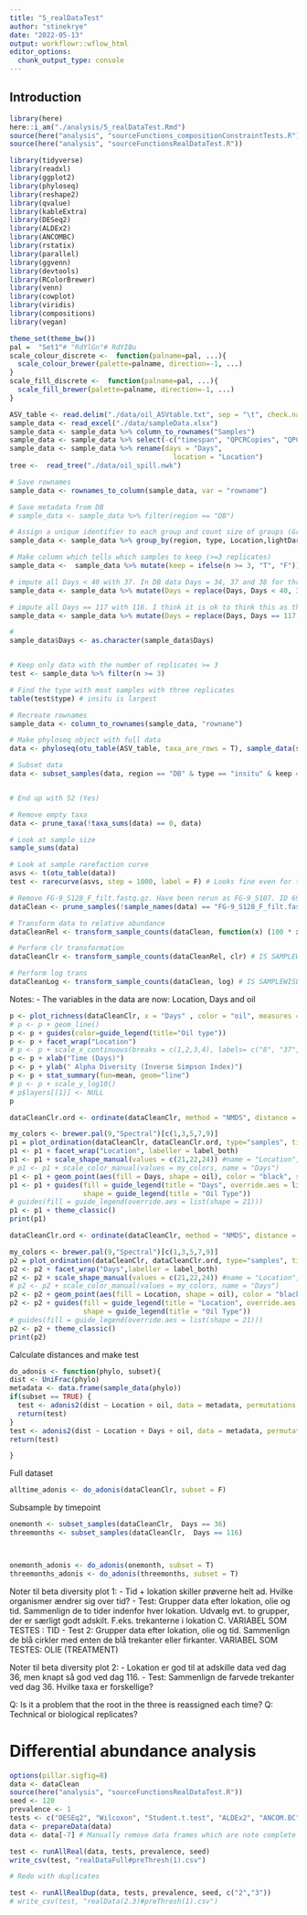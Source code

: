 ---
title: "5_realDataTest"
author: "stinekrye"
date: "2022-05-13"
output: workflowr::wflow_html
editor_options:
  chunk_output_type: console
---

## Introduction

```{r Load libraries}
library(here)
here::i_am("./analysis/5_realDataTest.Rmd")
source(here("analysis", "sourceFunctions_compositionConstraintTests.R"))
source(here("analysis", "sourceFunctionsRealDataTest.R"))

library(tidyverse)
library(readxl)
library(ggplot2)
library(phyloseq)
library(reshape2)
library(qvalue)
library(kableExtra)
library(DESeq2)
library(ALDEx2)
library(ANCOMBC)
library(rstatix)
library(parallel)
library(ggvenn)
library(devtools)
library(RColorBrewer)
library(venn)
library(cowplot)
library(viridis)
library(compositions)
library(vegan)
```

```{r}
theme_set(theme_bw())
pal =  "Set1"# "RdYlGn"# RdYIBu
scale_colour_discrete <-  function(palname=pal, ...){
  scale_colour_brewer(palette=palname, direction=-1, ...)
}
scale_fill_discrete <-  function(palname=pal, ...){
  scale_fill_brewer(palette=palname, direction=-1, ...)
}
```

```{r Load data}
ASV_table <- read.delim("./data/oil_ASVtable.txt", sep = "\t", check.names = F, row.names = "ASVs")
sample_data <- read_excel("./data/sampleData.xlsx")
sample_data <- sample_data %>% column_to_rownames("Samples")
sample_data <- sample_data %>% select(-c("timespan", "QPCRCopies", "QPCR_SD","Pressure (Mpa)", "phosphate", "nitrate", "nitrite", "DIC", "DIC_SD"))
sample_data <- sample_data %>% rename(days = "Days",
                                        location = "Location")
tree <-  read_tree("./data/oil_spill.nwk")
```

```{r Identify replicates and best subgroup (variable: type)}
# Save rownames
sample_data <- rownames_to_column(sample_data, var = "rowname")

# Save metadata from DB
# sample_data <- sample_data %>% filter(region == "DB")

# Assign a unique identifier to each group and count size of groups (Grouped by ALL variables)
sample_data <- sample_data %>% group_by(region, type, Location,lightDark, depth, Days, oil, nutrient, freeLivingBiofilm) %>% mutate(ID = cur_group_id(), n = n())

# Make column which tells which samples to keep (>=3 replicates)
sample_data <-  sample_data %>% mutate(keep = ifelse(n >= 3, "T", "F"))

# impute all Days < 40 with 37. In DB data Days = 34, 37 and 38 for three different Locations. I think it is ok to think this as the same
sample_data <- sample_data %>% mutate(Days = replace(Days, Days < 40, 36))

# impute all Days == 117 with 116. I think it is ok to think this as the same
sample_data <- sample_data %>% mutate(Days = replace(Days, Days == 117, 116))

#
sample_data$Days <- as.character(sample_data$Days)


# Keep only data with the number of replicates >= 3
test <- sample_data %>% filter(n >= 3)

# Find the type with most samples with three replicates
table(test$type) # insitu is largest
```

```{r Make phyloseq object and subset}
# Recreate rownames
sample_data <- column_to_rownames(sample_data, "rowname")

# Make phyloseq object with full data
data <- phyloseq(otu_table(ASV_table, taxa_are_rows = T), sample_data(sample_data), tree)

# Subset data
data <- subset_samples(data, region == "DB" & type == "insitu" & keep == "T")


# End up with 52 (Yes)
```

```{r Clean phyloseq data}
# Remove empty taxa
data <- prune_taxa(!taxa_sums(data) == 0, data)

# Look at sample size
sample_sums(data)

# Look at sample rarefaction curve
asvs <- t(otu_table(data))
test <- rarecurve(asvs, step = 1000, label = F) # Looks fine even for the small samples

# Remove FG-9_S128_F_filt.fastq.gz. Have been rerun as FG-9_S107. ID 69
dataClean <- prune_samples(!sample_names(data) == "FG-9_S128_F_filt.fastq.gz", data)

# Transform data to relative abundance
dataCleanRel <- transform_sample_counts(dataClean, function(x) (100 * x/sum(x) ) )

# Perform clr transformation
dataCleanClr <- transform_sample_counts(dataCleanRel, clr) # IS SAMPLEWISE!!!!! Hurray!

# Perform log trans
dataCleanLog <- transform_sample_counts(dataClean, log) # IS SAMPLEWISE!!!!! Hurray!
```

Notes:
- The variables in the data are now: Location, Days and oil


```{r Explore data: Alpha diversity - Plot 1}

p <- plot_richness(dataCleanClr, x = "Days" , color = "oil", measures = c("InvSimpson"))
# p <- p + geom_line()
p <- p + guides(color=guide_legend(title="Oil type"))
p <- p + facet_wrap("Location")
# p <- p + scale_x_continuous(breaks = c(1,2,3,4), labels= c("8", "37", "100", "379"))
p <- p + xlab("Time (Days)")
p <- p + ylab(" Alpha Diversity (Inverse Simpson Index)")
p <- p + stat_summary(fun=mean, geom="line")
# p <- p + scale_y_log10()
# p$layers[[1]] <- NULL
p

```

```{r Explore data: Beta diversity - Plot 1}
dataCleanClr.ord <- ordinate(dataCleanClr, method = "NMDS", distance = "unifrac") #jaccard, chao, binomial, chord, wunifrac, gower, jsd # k3

my_colors <- brewer.pal(9,"Spectral")[c(1,3,5,7,9)]
p1 = plot_ordination(dataCleanClr, dataCleanClr.ord, type="samples", title="Disko Bay NMDS ordination")
p1 <- p1 + facet_wrap("Location", labeller = label_both)
p1 <- p1 + scale_shape_manual(values = c(21,22,24)) #name = "Location", labels = c("Deep", "Sediment", "Surface/Dark", "Surface/Light"))
# p1 <- p1 + scale_color_manual(values = my_colors, name = "Days")
p1 <- p1 + geom_point(aes(fill = Days, shape = oil), color = "black", size = 3)
p1 <- p1 + guides(fill = guide_legend(title = "Days", override.aes = list(shape = 21)),
                  shape = guide_legend(title = "Oil Type"))
# guides(fill = guide_legend(override.aes = list(shape = 21)))
p1 <- p1 + theme_classic()
print(p1)
```

```{r Explore data: Beta diversity - Plot 2}
dataCleanClr.ord <- ordinate(dataCleanClr, method = "NMDS", distance = "unifrac") #jaccard, chao, binomial, chord, wunifrac, gower, jsd # k3

my_colors <- brewer.pal(9,"Spectral")[c(1,3,5,7,9)]
p2 = plot_ordination(dataCleanClr, dataCleanClr.ord, type="samples", title="Disko Bay NMDS ordination")
p2 <- p2 + facet_wrap("Days",labeller = label_both)
p2 <- p2 + scale_shape_manual(values = c(21,22,24)) #name = "Location", labels = c("Deep", "Sediment", "Surface/Dark", "Surface/Light"))
# p2 <- p2 + scale_color_manual(values = my_colors, name = "Days")
p2 <- p2 + geom_point(aes(fill = Location, shape = oil), color = "black", size = 3)
p2 <- p2 + guides(fill = guide_legend(title = "Location", override.aes = list(shape = 21)),
                  shape = guide_legend(title = "Oil Type"))
# guides(fill = guide_legend(override.aes = list(shape = 21)))
p2 <- p2 + theme_classic()
print(p2)
```



Calculate distances and make test
```{r Explore data: Beta diversity - PERMANOVA}
do_adonis <- function(phylo, subset){
dist <- UniFrac(phylo)
metadata <- data.frame(sample_data(phylo))
if(subset == TRUE) {
  test <- adonis2(dist ~ Location + oil, data = metadata, permutations = 9999, by = "margin")
  return(test)
}
test <- adonis2(dist ~ Location + Days + oil, data = metadata, permutations = 9999, by = "margin")
return(test)

}
```

Full dataset
```{r}
alltime_adonis <- do_adonis(dataCleanClr, subset = F)
```



Subsample by timepoint
```{r}
onemonth <- subset_samples(dataCleanClr,  Days == 36)
threemonths <- subset_samples(dataCleanClr,  Days == 116)



onemonth_adonis <- do_adonis(onemonth, subset = T)
threemonths_adonis <- do_adonis(threemonths, subset = T)

```



Noter til beta diversity plot 1:
- Tid + lokation skiller prøverne helt ad. Hvilke organismer ændrer sig over tid?
  - Test: Grupper data efter lokation, olie og tid. Sammenlign de to tider indenfor hver lokation. Udvælg evt. to grupper, der er særligt godt adskilt. F.eks. trekanterne i lokation C. VARIABEL SOM TESTES : TID
  - Test 2: Grupper data efter lokation, olie og tid. Sammenlign de blå cirkler med enten de blå trekanter eller firkanter. VARIABEL SOM TESTES: OLIE (TREATMENT)

Noter til beta diversity plot 2:
- Lokation er god til at adskille data ved dag 36, men knapt så god ved dag 116. 
  - Test: Sammenlign de farvede trekanter ved dag 36. Hvilke taxa er forskellige?




Q: Is it a problem that the root in the three is reassigned each time?
Q: Technical or biological replicates?

# Differential abundance analysis

```{r}
options(pillar.sigfig=8)
data <- dataClean
source(here("analysis", "sourceFunctionsRealDataTest.R"))
seed <- 120
prevalence <- 1
tests <- c("DESEq2", "Wilcoxon", "Student.t.test", "ALDEx2", "ANCOM.BC") #"DESEq2", "Wilcoxon", "Student.t.test", "ALDEx2", "ANCOM.BC"
data <- prepareData(data)
data <- data[-7] # Manually remove data frames which are note complete (missing a sample)
```


```{r}
test <- runAllReal(data, tests, prevalence, seed)
write_csv(test, "realDataFull#preThresh(1).csv")
```

```{r}
# Redo with duplicates

test <- runAllRealDup(data, tests, prevalence, seed, c("2","3"))
# write_csv(test, "realData(2.3)#preThresh(1).csv")
```



